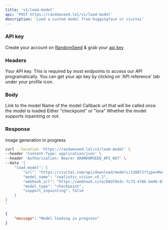```yaml
---
title: 'v1/load-model'
api: 'POST https://randomseed.lol/v1/load-model'
description: 'Load a custom model from huggingface or civitai'
---
```

### API key

Create your account on [RandomSeed](https://randomseed.co/signup) & grab your [api key](https://randomseed.co/api-reference/integrate)

### Headers

<ParamField header="Authorization" type="string">
  Your API key. This is required by most endpoints to access our API programatically. You can get your api key by clicking on 'API reference' tab under your profile icon.
</ParamField>

### Body

<ParamField body="url" type="string" required>
  Link to the model
</ParamField>

<ParamField body="model_name" type="string" required>
  Name of the model
</ParamField>

<ParamField body="webhook_url" type="string" required>
  Callback url that will be called once the model is loaded
</ParamField>

<ParamField body="model_type" type="string" required>
  Either "checkpoint" or "lora"
</ParamField>

<ParamField body="support_inpainting" type="boolean">
  Whether the model supports inpainting or not.
</ParamField>

### Response

<ResponseField name="message" type="string">
  image generation in progress
</ResponseField>

<RequestExample>

```bash Example Request
curl --location 'https://randomseed.lol/v1/load-model' \
--header 'Content-Type: application/json' \
--header 'Authorization: Bearer $RANDOMSEED_API_KEY' \
--data '{
    "load_model": {
        "url": "https://civitai.com/api/download/models/130072?type=Model&format=SafeTensor&size=full&fp=fp16",
        "model_name": "realistic_vision_v5.1",
        "webhook_url": "https://webhook.site/b8d78e3c-7c73-478b-b446-0337d78513da",
        "model_type": "checkpoint",
        "support_inpainting": false
    }
}
'
```
</RequestExample>

<ResponseExample>

```json Response
{
    "message": "Model loading in progress"
}
```
</ResponseExample>
